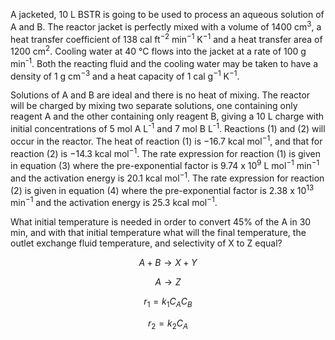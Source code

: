 A jacketed, 10 L BSTR is going to be used to process an aqueous solution of A and B. The reactor jacket is perfectly mixed with a volume of 1400 cm^3^, a heat transfer coefficient of 138 cal ft^−2^ min^−1^ K^−1^ and a heat transfer area of 1200 cm^2^. Cooling water at 40 °C flows into the jacket at a rate of 100 g min^-1^. Both the reacting fluid and the cooling water may be taken to have a density of 1 g cm^−3^ and a heat capacity of 1 cal g^−1^ K^−1^. 

Solutions of A and B are ideal and there is no heat of mixing. The reactor will be charged by mixing two separate solutions, one containing only reagent A and the other containing only reagent B, giving a 10 L charge with initial concentrations of 5 mol A L^-1^ and 7 mol B L^-1^. Reactions (1) and (2) will occur in the reactor. The heat of reaction (1) is −16.7 kcal mol^−1^, and that for reaction (2) is −14.3 kcal mol^−1^. The rate expression for reaction (1) is given in equation (3) where the pre-exponential factor is 9.74 x 10^9^ L mol^−1^ min^−1^ and the activation energy is 20.1 kcal mol^−1^. The rate expression for reaction (2) is given in equation (4) where the pre-exponential factor is 2.38 x 10^13^ min^−1^ and the activation energy is 25.3 kcal mol^−1^.

What initial temperature is needed in order to convert 45% of the A in 30 min, and with that initial temperature what will the final temperature, the outlet exchange fluid temperature, and selectivity of X to Z equal?

$$
A + B \rightarrow X + Y \tag{1}
$$

$$
A \rightarrow Z \tag{2}
$$

$$
r_1 = k_1C_AC_B \tag{3}
$$

$$
r_2 = k_2C_A \tag{4}
$$
